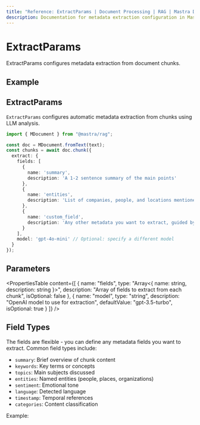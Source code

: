 ```yaml
---
title: "Reference: ExtractParams | Document Processing | RAG | Mastra Docs"
description: Documentation for metadata extraction configuration in Mastra.
---
```


# ExtractParams

ExtractParams configures metadata extraction from document chunks.

## Example

## ExtractParams

`ExtractParams` configures automatic metadata extraction from chunks using LLM analysis.

```typescript showLineNumbers copy
import { MDocument } from "@mastra/rag";

const doc = MDocument.fromText(text);
const chunks = await doc.chunk({
  extract: {
    fields: [
      { 
        name: 'summary', 
        description: 'A 1-2 sentence summary of the main points' 
      },
      { 
        name: 'entities', 
        description: 'List of companies, people, and locations mentioned' 
      },
      {
        name: 'custom_field',
        description: 'Any other metadata you want to extract, guided by this description'
      }
    ],
    model: 'gpt-4o-mini' // Optional: specify a different model
  }
});
```

## Parameters

<PropertiesTable
  content={[
    {
      name: "fields",
      type: "Array<{ name: string, description: string }>",
      description: "Array of fields to extract from each chunk",
      isOptional: false
    },
    {
      name: "model",
      type: "string",
      description: "OpenAI model to use for extraction",
      defaultValue: "gpt-3.5-turbo",
      isOptional: true
    }
  ]}
/> 

## Field Types

The fields are flexible - you can define any metadata fields you want to extract. Common field types include:

- `summary`: Brief overview of chunk content
- `keywords`: Key terms or concepts
- `topics`: Main subjects discussed
- `entities`: Named entities (people, places, organizations)
- `sentiment`: Emotional tone
- `language`: Detected language
- `timestamp`: Temporal references
- `categories`: Content classification

Example:
